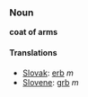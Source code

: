 === Noun ===
'''coat of arms'''
==== Translations ====
*[[Slovak]]: [[erb]] ''m''
*[[Slovene]]: [[grb]] ''m''